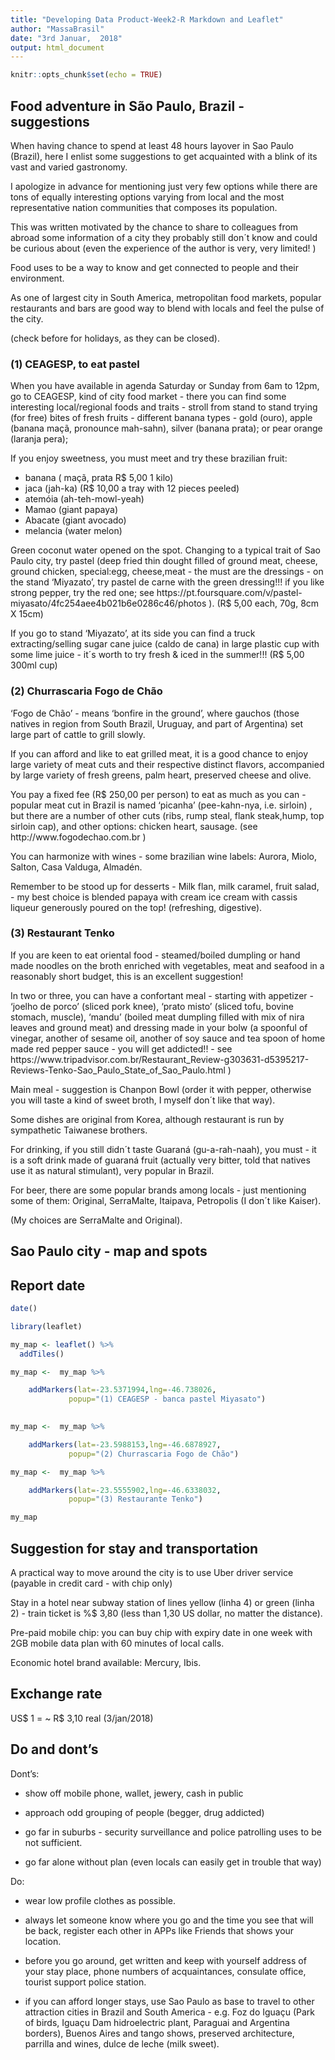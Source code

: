 ```yaml
---
title: "Developing Data Product-Week2-R Markdown and Leaflet"
author: "MassaBrasil"
date: "3rd Januar,  2018"
output: html_document
---
```


```r
knitr::opts_chunk$set(echo = TRUE)
```
## Food adventure in São Paulo, Brazil - suggestions

When having chance to spend at least 48 hours layover in Sao Paulo (Brazil), here I enlist some suggestions to get acquainted with a blink of its vast and varied gastronomy.

I apologize in advance for mentioning just very few options while there are tons of equally interesting options varying from local and the most representative nation communities that composes its population.

This was written motivated by the chance to share to colleagues from abroad some information of a city they probably still don´t know and could be curious about (even the experience of the author is very, very limited! )

Food uses to be a way to know and get connected to people and their environment.

As one of largest city in South America, metropolitan food markets, popular restaurants and bars are good way to blend with locals and feel the pulse of the city.

(check before for holidays, as they can be closed). 

### (1) CEAGESP, to eat pastel

When you have available in agenda Saturday or Sunday from 6am to 12pm, go to CEAGESP, kind of city food market - there you can find some interesting local/regional foods and traits - stroll from stand to stand trying (for free) bites of fresh fruits - different banana types - gold (ouro), apple (banana maçã, pronounce mah-sahn), silver (banana prata); or pear orange  (laranja pera); 

If you enjoy sweetness, you must meet and try these brazilian fruit: 

- banana ( maçã, prata R$ 5,00 1 kilo)
- jaca (jah-ka) (R$ 10,00 a tray with 12 pieces peeled) 
- atemóia (ah-teh-mowl-yeah) 
- Mamao (giant papaya)
- Abacate (giant avocado)
- melancia (water melon)

Green coconut water opened on the spot. Changing to a typical trait of Sao Paulo city, try pastel (deep fried thin dought filled of ground meat, cheese, ground chicken, special:egg, cheese,meat - the must are the dressings - on the stand 'Miyazato', try pastel de carne with the green dressing!!! if you like strong pepper, try the red one; see https://pt.foursquare.com/v/pastel-miyasato/4fc254aee4b021b6e0286c46/photos ). (R$ 5,00 each, 70g, 8cm X 15cm)

If you go to stand 'Miyazato', at its side you can find a truck extracting/selling sugar cane juice (caldo de cana) in large plastic cup with some lime juice - it´s worth to try fresh & iced in the summer!!!  (R$ 5,00 300ml cup) 

### (2) Churrascaria Fogo de Chão 

'Fogo de Chão' - means 'bonfire in the ground', where gauchos (those natives in region from South Brazil, Uruguay, and part of Argentina) set large part of cattle to grill slowly.  

If you can afford and like to eat grilled meat, it is a good chance to enjoy large  variety of meat cuts and their respective distinct flavors, accompanied by large variety of fresh greens, palm heart, preserved cheese and olive.

You pay a fixed fee (R$ 250,00 per person) to eat as much as you can - popular meat cut in Brazil is named 'picanha' (pee-kahn-nya, i.e. sirloin) , but there are a number of other cuts (ribs, rump steal, flank steak,hump, top sirloin cap), and other options: chicken heart, sausage. (see http://www.fogodechao.com.br )

You can harmonize with wines - some brazilian wine labels: Aurora, Miolo, Salton, Casa Valduga, Almadén.

Remember to be stood up for desserts - Milk flan, milk caramel, fruit salad, - my best choice is blended papaya with cream ice cream with cassis liqueur generously poured on the  top! (refreshing, digestive).

### (3) Restaurant Tenko

If you are keen to eat oriental food - steamed/boiled dumpling or hand made noodles on the broth enriched with vegetables, meat and seafood in a reasonably short budget, this is an excellent suggestion!

In two or three, you can have a confortant meal - starting with appetizer - 'joelho de porco' (sliced pork knee), 'prato misto' (sliced tofu, bovine stomach, muscle), 'mandu' (boiled meat dumpling filled with mix of nira leaves and ground meat) and dressing made in your bolw (a spoonful of vinegar, another of sesame oil, another of soy sauce and tea spoon of home made red pepper sauce - you will get addicted!! - see https://www.tripadvisor.com.br/Restaurant_Review-g303631-d5395217-Reviews-Tenko-Sao_Paulo_State_of_Sao_Paulo.html ) 

Main meal - suggestion is Chanpon Bowl (order it with pepper, otherwise you will taste a kind of sweet broth, I myself don´t like that way).

Some dishes are original from Korea, although restaurant is run by sympathetic Taiwanese brothers.

For drinking, if you still didn´t taste Guaraná (gu-a-rah-naah), you must - it is a soft drink made of guaraná fruit (actually very bitter, told that natives use it as natural stimulant), very popular in Brazil.

For beer, there are some popular brands among locals - just mentioning some of them: Original, SerraMalte, Itaipava, Petropolis (I don´t like Kaiser).

(My choices are SerraMalte and Original).

## Sao Paulo city - map and spots

## Report date

```r

date()

```

```r

library(leaflet)

my_map <- leaflet() %>%
  addTiles()

my_map <-  my_map %>%

    addMarkers(lat=-23.5371994,lng=-46.738026,
             popup="(1) CEAGESP - banca pastel Miyasato")

  
my_map <-  my_map %>%

    addMarkers(lat=-23.5988153,lng=-46.6878927,
             popup="(2) Churrascaria Fogo de Chão")

my_map <-  my_map %>%

    addMarkers(lat=-23.5555902,lng=-46.6338032,
             popup="(3) Restaurante Tenko")

my_map
```


## Suggestion for stay and transportation

A practical way to move around the city is to use Uber driver service (payable in credit card - with chip only)

Stay in a hotel near subway station of lines yellow (linha 4) or green (linha 2) - train ticket is %$ 3,80 (less than 1,30 US dollar, no matter the distance).


Pre-paid mobile chip: you can buy chip with expiry date in one week with 2GB mobile data plan with 60 minutes of local calls. 

Economic hotel brand available: Mercury, Ibis.

## Exchange rate

US$ 1 = ~ R$ 3,10 real (3/jan/2018)


## Do and dont's

Dont's:

- show off mobile phone, wallet, jewery, cash in public

- approach odd grouping of people (begger, drug addicted)

- go far in suburbs - security surveillance and police patrolling uses to be not sufficient.

- go far alone without plan (even locals can easily get in trouble that way)

Do:

- wear low profile clothes as possible.

- always let someone know where you go and the time you see that will be back, register each other in APPs like Friends that shows your location.

- before you go around, get written and keep with  yourself address of your stay place, phone numbers of acquaintances, consulate office, tourist support police station. 

- if you can afford longer stays, use Sao Paulo as base to travel to other attraction cities in Brazil and South America - e.g. Foz do Iguaçu (Park of birds, Iguaçu Dam hidroelectric plant, Paraguai and Argentina borders), Buenos Aires and tango shows, preserved architecture, parrilla and wines, dulce de leche (milk sweet). 

